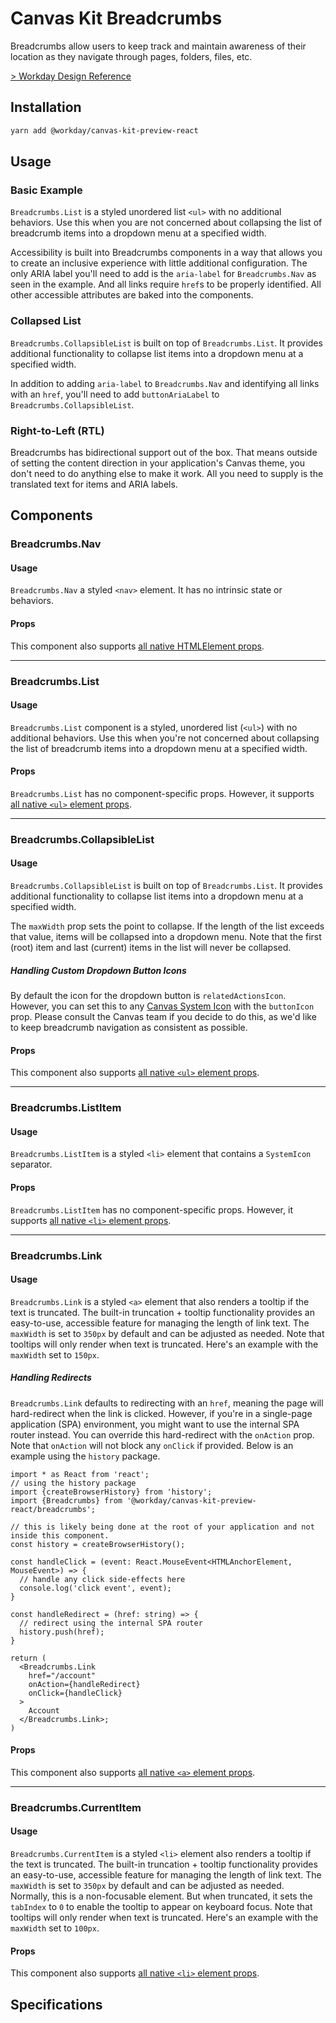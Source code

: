 

<Meta title="Components/Navigation/Breadcrumbs/React" component={Breadcrumbs} />

# Canvas Kit Breadcrumbs

Breadcrumbs allow users to keep track and maintain awareness of their location as they navigate
through pages, folders, files, etc.

[> Workday Design Reference](https://design.workday.com/components/navigation/breadcrumbs)

## Installation

```sh
yarn add @workday/canvas-kit-preview-react
```

## Usage

### Basic Example

`Breadcrumbs.List` is a styled unordered list `<ul>` with no additional behaviors. Use this when you
are not concerned about collapsing the list of breadcrumb items into a dropdown menu at a specified
width.

Accessibility is built into Breadcrumbs components in a way that allows you to create an inclusive
experience with little additional configuration. The only ARIA label you'll need to add is the
`aria-label` for `Breadcrumbs.Nav` as seen in the example. And all links require `href`s to be
properly identified. All other accessible attributes are baked into the components.

<ExampleCodeBlock code={Basic} />

### Collapsed List

`Breadcrumbs.CollapsibleList` is built on top of `Breadcrumbs.List`. It provides additional
functionality to collapse list items into a dropdown menu at a specified width.

In addition to adding `aria-label` to `Breadcrumbs.Nav` and identifying all links with an `href`,
you'll need to add `buttonAriaLabel` to `Breadcrumbs.CollapsibleList`.

<ExampleCodeBlock code={Collapsed} />

### Right-to-Left (RTL)

Breadcrumbs has bidirectional support out of the box. That means outside of setting the content
direction in your application's Canvas theme, you don't need to do anything else to make it work.
All you need to supply is the translated text for items and ARIA labels.

<ExampleCodeBlock code={RTLCollapsibleList} />

## Components

### Breadcrumbs.Nav

#### Usage

`Breadcrumbs.Nav` a styled `<nav>` element. It has no intrinsic state or behaviors.

#### Props

This component also supports
[all native HTMLElement props](https://developer.mozilla.org/en-US/docs/Web/HTML/Global_attributes).

<ArgsTable of={Breadcrumbs.Nav} />

---

### Breadcrumbs.List

#### Usage

`Breadcrumbs.List` component is a styled, unordered list (`<ul>`) with no additional behaviors. Use
this when you're not concerned about collapsing the list of breadcrumb items into a dropdown menu at
a specified width.

#### Props

`Breadcrumbs.List` has no component-specific props. However, it supports
[all native `<ul>` element props](https://developer.mozilla.org/en-US/docs/Web/HTML/Element/ul#Attributes).

---

### Breadcrumbs.CollapsibleList

#### Usage

`Breadcrumbs.CollapsibleList` is built on top of `Breadcrumbs.List`. It provides additional
functionality to collapse list items into a dropdown menu at a specified width.

The `maxWidth` prop sets the point to collapse. If the length of the list exceeds that value, items
will be collapsed into a dropdown menu. Note that the first (root) item and last (current) items in
the list will never be collapsed.

##### Handling Custom Dropdown Button Icons

By default the icon for the dropdown button is `relatedActionsIcon`. However, you can set this to
any [Canvas System Icon](https://design.workday.com/tokens/assets/icons/system-icons) with the
`buttonIcon` prop. Please consult the Canvas team if you decide to do this, as we'd like to keep
breadcrumb navigation as consistent as possible.

#### Props

This component also supports
[all native `<ul>` element props](https://developer.mozilla.org/en-US/docs/Web/HTML/Element/ul#Attributes).

<ArgsTable of={Breadcrumbs.CollapsibleList} />

---

### Breadcrumbs.ListItem

#### Usage

`Breadcrumbs.ListItem` is a styled `<li>` element that contains a `SystemIcon` separator.

#### Props

`Breadcrumbs.ListItem` has no component-specific props. However, it supports
[all native `<li>` element props](https://developer.mozilla.org/en-US/docs/Web/HTML/Element/li#Attributes).

---

### Breadcrumbs.Link

#### Usage

`Breadcrumbs.Link` is a styled `<a>` element that also renders a tooltip if the text is truncated.
The built-in truncation + tooltip functionality provides an easy-to-use, accessible feature for
managing the length of link text. The `maxWidth` is set to `350px` by default and can be adjusted as
needed. Note that tooltips will only render when text is truncated. Here's an example with the
`maxWidth` set to `150px`.

<ExampleCodeBlock code={LinkTruncation} />

##### Handling Redirects

`Breadcrumbs.Link` defaults to redirecting with an `href`, meaning the page will hard-redirect when
the link is clicked. However, if you're in a single-page application (SPA) environment, you might
want to use the internal SPA router instead. You can override this hard-redirect with the `onAction`
prop. Note that `onAction` will not block any `onClick` if provided. Below is an example using the
`history` package.

```tsx
import * as React from 'react';
// using the history package
import {createBrowserHistory} from 'history';
import {Breadcrumbs} from '@workday/canvas-kit-preview-react/breadcrumbs';

// this is likely being done at the root of your application and not inside this component.
const history = createBrowserHistory();

const handleClick = (event: React.MouseEvent<HTMLAnchorElement, MouseEvent>) => {
  // handle any click side-effects here
  console.log('click event', event);
}

const handleRedirect = (href: string) => {
  // redirect using the internal SPA router
  history.push(href);
}

return (
  <Breadcrumbs.Link
    href="/account"
    onAction={handleRedirect}
    onClick={handleClick}
  >
    Account
  </Breadcrumbs.Link>;
)
```

#### Props

This component also supports
[all native `<a>` element props](https://developer.mozilla.org/en-US/docs/Web/HTML/Element/a#Attributes).

<ArgsTable of={Breadcrumbs.Link} />

---

### Breadcrumbs.CurrentItem

#### Usage

`Breadcrumbs.CurrentItem` is a styled `<li>` element also renders a tooltip if the text is
truncated. The built-in truncation + tooltip functionality provides an easy-to-use, accessible
feature for managing the length of link text. The `maxWidth` is set to `350px` by default and can be
adjusted as needed. Normally, this is a non-focusable element. But when truncated, it sets the
`tabIndex` to `0` to enable the tooltip to appear on keyboard focus. Note that tooltips will only
render when text is truncated. Here's an example with the `maxWidth` set to `100px`.

<ExampleCodeBlock code={CurrentItemTruncation} />

#### Props

This component also supports
[all native `<li>` element props](https://developer.mozilla.org/en-US/docs/Web/HTML/Element/li#Attributes).

<ArgsTable of={Breadcrumbs.CurrentItem} />

## Specifications

<Specifications file="Breadcrumbs.spec.ts" name="Breadcrumbs" />
